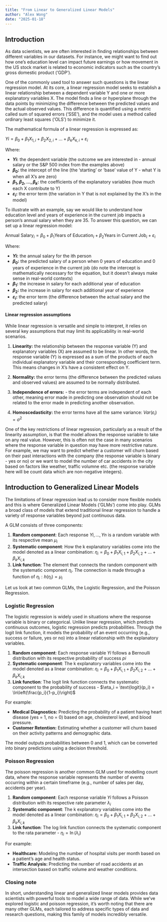 ```yaml
---
title: "From Linear to Generalized Linear Models"
author: "Alex Wong"
date: "2025-01-18"
---
```


## Introduction
As data scientists, we are often interested in finding relationships between different variables in our datasets. For instance, we might want to find out how one's education level can impact future earnings or how movement in the US stock market is related to economic indicators such as the country's gross domestic product ('GDP'). 

 One of the commonly used tool to answer such questions is the linear regression model. At its core, a linear regression model seeks to establish a linear relationship between a dependent variable Y and one or more explanatory variables X. The model finds a line or hyperplane through the data points by minimizing the difference between the predicted values and the actual observed values. This difference is quantified using a metric called sum of squared errors ('SSE'), and the model uses a method called ordinary least squares ('OLS') to minimize it.
 
 The mathematical formula of a linear regression is expressed as:

 $Yi = \beta_0 + \beta_1X_{1,i} + \beta_2X_{2,i} + \dots + \beta_kX_{k,i} + \varepsilon_{i}$

 Where:

- **$Yi$:**  the dependent variable (the outcome we are interested in - annual salary or the S&P 500 index from the examples above) \
- **$\beta_0$:**  the intercept of the line (the 'starting' or 'base' value of Y - what Y is when all X's are zero) \
- **$\beta_1, \beta_2, \dots, \beta_k$:**  the coefficients of the explanatory variables (how much each X contribute to Y) \
- **$\varepsilon_{i}$:**  the error term (the variation in Y that is not explained by the X's in the model)

To illustrate with an example, say we would like to understand how education level and years of experience in the current job impacts a person's annual salary when they are 35. To answer this question, we can set up a linear regression model: 

$\text{Annual Salary}_i = \beta_0 + \beta_1\text{Years of Education}_i + \beta_2\text{Years in Current Job}_{i} + \varepsilon_{i}$

 Where:

- **$Yi$:**  the annual salary for the ith person \
- **$\beta_0$:**  the predicted salary of a person when 0 years of education and 0 years of experience in the current job (do note the intercept is mathematically necessary for the equation, but it doesn’t always make sense in real-world contexts) \
- **$\beta_1$:**  the increase in salary for each additional year of education  \
- **$\beta_2$:**  the increase in salary for each additional year of experience  \
- **$\varepsilon_{i}$:**  the error term (the difference between the actual salary and the predicted salary) 


#### Linear regression assumptions
While linear regression is versatile and simple to interpret, it relies on several key assumptions that may limit its applicability in real-world scenarios. 

1. **Linearity:** the relationship between the response variable (Y) and explanatory variables (X) are assumed to be linear. In other words, the response variable (Y) is expressed as a sum of the products of each individual explanatory variable and their corresponding coefficient term. This means changes in X's have a consistent effect on Y. 

2. **Normality:** the error terms (the difference between the predicted values and observed values) are assumed to be normally distributed. 

3. **Independence of errors:** - the error terms are independent of each other, meaning error made in predicting one observation should not be related to the error made in predicting another observation.

4. **Homoscedasticity:** the error terms have all the same variance: $Var(\varepsilon_{i}) = \sigma^2$

One of the key restrictions of linear regression, particularly as a result of the linearity assumption, is that the model allows the response variable to take on any real value. However, this is often not the case in many scenarios where the response variable in question may have more restrictive nature. For example, we may want to predict whether a customer will churn based on their past interactions with the company (the response variable is binary - yes or no) or we want to model the number of car accidents in the city based on factors like weather, traffic volumne etc. (the response variable here will be count data which are non-negative integers). 

## Introduction to Generalized Linear Models 

The limitations of linear regression lead us to consider more flexible models and this is where Generalized Linear Models ('GLMs') come into play. GLMs a broad class of models that extend traditional linear regression to handle a variety of response variables beyond just continuous data. 

A GLM consists of three components: 

1. **Random component**: Each response $Yi, \dots, Yn$ is a random variable with its respective mean $\mu_i$
2. **Systematic component**: How the k explanatory variables come into the model denoted as a linear combination: $\eta_i = \beta_0 + \beta_1 X_{i,1} + \beta_2 X_{i,2} + \ldots + \beta_k X_{i,k}$
3. **Link function**: The element that connects the random component with the systematic component $\eta_i$. The connection is made through a function of $\eta_i: h(\eta_i) = \mu_i$

Let us look at two common GLMs, the Logistic Regression, and the Poisson Regression. 


### Logistic Regression 

The logistic regression is widely used in situations where the response variable is binary or categorical. Unlike linear regression, which predicts continuous outcomes, logistic regression predicts probabilities. Through the logit link function, it models the probability of an event occurring (e.g., success or failure, yes or no) into a linear relationship with the explanatory variables.

1. **Random component**: Each response variable $Yi$ follows a Bernoulli distribution with its respective probability of success $pi$
2. **Systematic component**: The k explanatory variables come into the model denoted as a linear combination: $\eta_i = \beta_0 + \beta_1 X_{i,1} + \beta_2 X_{i,2} + \ldots + \beta_k X_{i,k}$
3. **Link function**: The logit link function connects the systematic component to the probability of success - $\eta_i = \text{logit}(p_i) = \ln\left(\frac{p_i}{1-p_i}\right)$

For example:

- **Medical Diagnostics:** Predicting the probability of a patient having heart disease (yes = 1, no = 0) based on age, cholesterol level, and blood pressure. \
- **Customer Retention:** Estimating whether a customer will churn based on their activity patterns and demographic data.\

The model outputs probabilities between 0 and 1, which can be converted into binary predictions using a decision threshold. 


### Poisson Regression 

The poisson regression is another common GLM used for modelling count data, where the response variable represents the number of events occurring within a certain timeframe (e.g., number of sales per day, accidents per year). 

1. **Random component**: Each response variable $Yi$ follows a Poisson distribution with its respective rate parameter $\lambda_i$
2. **Systematic component**: The k explanatory variables come into the model denoted as a linear combination: $\eta_i = \beta_0 + \beta_1 X_{i,1} + \beta_2 X_{i,2} + \ldots + \beta_k X_{i,k}$
3. **Link function**: The log link function connects the systematic component to the rata parameter - $\eta_i = \ln(\lambda_i)$


For example:

- **Healthcare:** Modeling the number of hospital visits per month based on a patient’s age and health status. \
- **Traffic Analysis:** Predicting the number of road accidents at an intersection based on traffic volume and weather conditions.

### Closing note
In short, understanding linear and generalized linear models provides data scientists with powerful tools to model a wide range of data. While we’ve explored logistic and poisson regression, it’s worth noting that there are many other GLMs, each tailored to address specific types of data and research questions, making this family of models incredibly versatile.